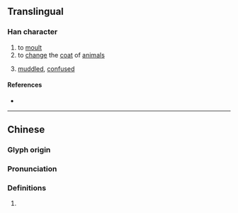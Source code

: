 {{character info}}
==Translingual==

===Han character===
{{Han char|rn=82|rad=毛|as=09|sn=13|four=42214|canj=KBHQU|ids=⿰⿱左月毛}}

# to [[moult]]
# to [[change]] the [[coat]] of [[animal]]s
# {{label|yue|Cantonese}} [[muddled]], [[confused]]

====References====
* {{Han ref|kx=0595.030|dkj=16899|dj=0986.330|hdz=32001.140|uh=6BFB|ud=27643|bh=DDFD|bd=56829}}

----

==Chinese==
{{zh-forms}}

===Glyph origin===
{{Han etym}}

===Pronunciation===
{{zh-pron
|m=tuò
|c=to3
|mc=y
|oc=y
|ma=
|cat=v,a
}}

===Definitions===
{{zh-hanzi}}
# {{rfdef|zh}}